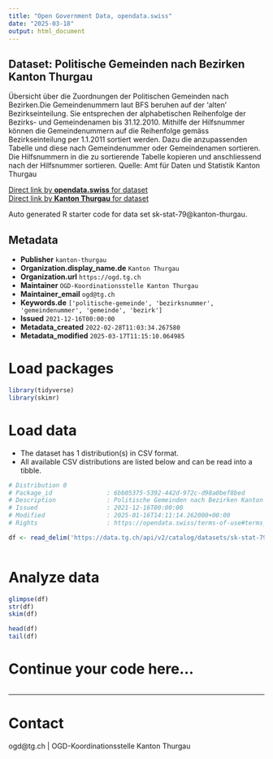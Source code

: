 ```yaml
---
title: "Open Government Data, opendata.swiss"
date: "2025-03-18"
output: html_document
---
```


## Dataset: Politische Gemeinden nach Bezirken Kanton Thurgau

Übersicht über die Zuordnungen der Politischen Gemeinden nach Bezirken.Die Gemeindenummern laut BFS beruhen auf der 'alten' Bezirkseinteilung. Sie entsprechen der alphabetischen Reihenfolge der Bezirks- und Gemeindenamen bis 31.12.2010. Mithilfe der Hilfsnummer können die Gemeindenummern auf die Reihenfolge gemäss Bezirkseinteilung per 1.1.2011 sortiert werden. Dazu die anzupassenden Tabelle und diese nach Gemeindenummer oder Gemeindenamen sortieren. Die Hilfsnummern in die zu sortierende Tabelle kopieren und anschliessend nach der Hilfsnummer sortieren. Quelle: Amt für Daten und Statistik Kanton Thurgau

[Direct link by **opendata.swiss** for dataset](https://opendata.swiss/de/dataset/politische-gemeinden-nach-bezirken-kanton-thurgau)<br>
[Direct link by **Kanton Thurgau** for dataset](https://data.tg.ch/explore/dataset/sk-stat-79/)

Auto generated R starter code for data set sk-stat-79@kanton-thurgau.

## Metadata

- **Publisher** `kanton-thurgau`
- **Organization.display_name.de** `Kanton Thurgau`
- **Organization.url** `https://ogd.tg.ch`
- **Maintainer** `OGD-Koordinationsstelle Kanton Thurgau`
- **Maintainer_email** `ogd@tg.ch`
- **Keywords.de** `['politische-gemeinde', 'bezirksnummer', 'gemeindenummer', 'gemeinde', 'bezirk']`
- **Issued** `2021-12-16T00:00:00`
- **Metadata_created** `2022-02-28T11:03:34.267580`
- **Metadata_modified** `2025-03-17T11:15:10.064985`


# Load packages

```r

library(tidyverse)
library(skimr)

```

# Load data

-   The dataset has 1 distribution(s) in CSV format.
-   All available CSV distributions are listed below and can be read into a tibble.

```r

# Distribution 0
# Package_id               : 6bb05375-5392-442d-972c-d98a0bef8bed
# Description              : Politische Gemeinden nach Bezirken Kanton Thurgau (csv)
# Issued                   : 2021-12-16T00:00:00
# Modified                 : 2025-01-16T14:11:14.262000+00:00
# Rights                   : https://opendata.swiss/terms-of-use#terms_by

df <- read_delim('https://data.tg.ch/api/v2/catalog/datasets/sk-stat-79/exports/csv?use_labels=true')



```

# Analyze data

```r

glimpse(df)
str(df)
skim(df)

head(df)
tail(df)

```

# Continue your code here...

```r

```

------------------------------------------------------------------------

# Contact

ogd@tg.ch | OGD-Koordinationsstelle Kanton Thurgau
